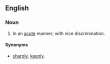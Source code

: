 ==English==
===Noun===
#In an [[acute]] manner; with nice discrimination.

====Synonyms====
* [[sharply]], [[keenly]].